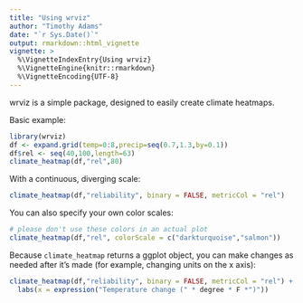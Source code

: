 ```yaml
---
title: "Using wrviz"
author: "Timothy Adams"
date: "`r Sys.Date()`"
output: rmarkdown::html_vignette
vignette: >
  %\VignetteIndexEntry{Using wrviz}
  %\VignetteEngine{knitr::rmarkdown}
  %\VignetteEncoding{UTF-8}
---
```


wrviz is a simple package, designed to easily create climate heatmaps. 

Basic example:
```r
library(wrviz)
df <- expand.grid(temp=0:8,precip=seq(0.7,1.3,by=0.1))
df$rel <- seq(40,100,length=63)
climate_heatmap(df,"rel",80)
```

With a continuous, diverging scale:
```r
climate_heatmap(df,"reliability", binary = FALSE, metricCol = "rel")
```
You can also specify your own color scales:
```r
# please don't use these colors in an actual plot
climate_heatmap(df,"rel", colorScale = c("darkturquoise","salmon"))
```
Because `climate_heatmap` returns a ggplot object, you can make changes as needed after it's made (for example, changing units on the x axis):
```r
climate_heatmap(df,"reliability", binary = FALSE, metricCol = "rel") + 
  labs(x = expression("Temperature change (" * degree * F *")"))
```

